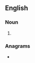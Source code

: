 ==English==

===Noun===
{{head|en|noun plural form}}

# {{plural of|fisher|lang=en}}

===Anagrams===
* {{anagrams|en|serfish|sherifs}}